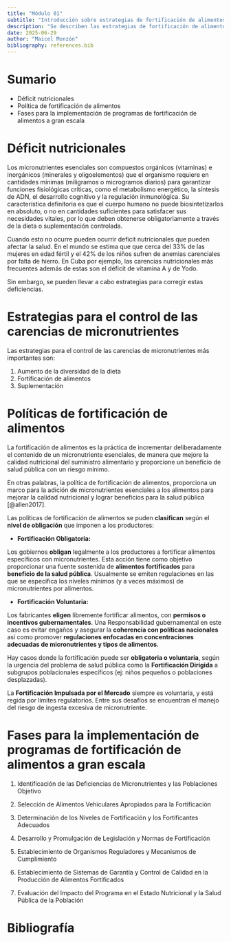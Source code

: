 ```yaml
---
title: "Módulo 01"
subtitle: "Introducción sobre estrategias de fortificación de alimentos"
description: "Se describen las estrategias de fortificación de alimentos, se abordan temas como déficit nutricionales, política de fortificación de alimentos así como las fases para su implementación"
date: 2025-06-29
author: "Maicel Monzón"
bibliography: references.bib
---
```


# Sumario

-   Déficit nutricionales
-   Política de fortificación de alimentos
-   Fases para la implementación de programas de fortificación de alimentos a gran escala

# Déficit nutricionales

Los micronutrientes esenciales son compuestos orgánicos (vitaminas) e inorgánicos (minerales y oligoelementos) que el organismo requiere en cantidades mínimas (miligramos o microgramos diarios) para garantizar funciones fisiológicas críticas, como el metabolismo energético, la síntesis de ADN, el desarrollo cognitivo y la regulación inmunológica. Su característica definitoria es que el cuerpo humano no puede biosintetizarlos en absoluto, o no en cantidades suficientes para satisfacer sus necesidades vitales, por lo que deben obtenerse obligatoriamente a través de la dieta o suplementación controlada.

Cuando esto no ocurre pueden ocurrir deficit nutricionales que pueden afectar la salud. En el mundo se estima que que cerca del 33% de las mujeres en edad fértil y el 42% de los niños sufren de anemias carenciales por falta de hierro. En Cuba por ejemplo, las carencias nutricionales más frecuentes además de estas son el déficit de vitamina A y de Yodo.

Sin embargo, se pueden llevar a cabo estrategias para corregir estas deficiencias.

# Estrategias para el control de las carencias de micronutrientes

Las estrategias para el control de las carencias de micronutrientes más importantes son:

1.  Aumento de la diversidad de la dieta
2.  Fortificación de alimentos
3.  Suplementación

# Políticas de fortificación de alimentos

La fortificación de alimentos es la práctica de incrementar deliberadamente el contenido de un micronutriente esenciales, de manera que mejore la calidad nutricional del suministro alimentario y proporcione un beneficio de salud pública con un riesgo mínimo.

En otras palabras, la política de fortificación de alimentos, proporciona un marco para la adición de micronutrientes esenciales a los alimentos para mejorar la calidad nutricional y lograr beneficios para la salud pública [@allen2017].

Las políticas de fortificación de alimentos se puden **clasifican** según el **nivel de obligación** que imponen a los productores:

-   **Fortificación Obligatoria:**

Los gobiernos **obligan** legalmente a los productores a fortificar alimentos específicos con micronutrientes. Esta acción tiene como objetivo proporcionar una fuente sostenida de **alimentos fortificados** para **beneficio de la salud pública**. Usualmente se emiten regulaciones en las que se especifica los niveles mínimos (y a veces máximos) de micronutrientes por alimentos.

-   **Fortificación Voluntaria:**

Los fabricantes **eligen** libremente fortificar alimentos, con **permisos o incentivos gubernamentales**. Una Responsabilidad gubernamental en este caso es evitar engaños y asegurar la **coherencia con políticas nacionales** así como promover **regulaciones enfocadas en concentraciones adecuadas de micronutrientes y tipos de alimentos**.

Hay casos donde la fortificación puede ser **obligatoria o voluntaria**, según la urgencia del problema de salud pública como la **Fortificación Dirigida** a subgrupos poblacionales específicos (ej: niños pequeños o poblaciones desplazadas).

La **Fortificación Impulsada por el Mercado** siempre es voluntaria, y está regida por límites regulatorios. Entre sus desafíos se encuentran el manejo del riesgo de ingesta excesiva de micronutriente.

# Fases para la implementación de programas de fortificación de alimentos a gran escala

1.  Identificación de las Deficiencias de Micronutrientes y las Poblaciones Objetivo

2.  Selección de Alimentos Vehiculares Apropiados para la Fortificación

3.  Determinación de los Niveles de Fortificación y los Fortificantes Adecuados

4.  Desarrollo y Promulgación de Legislación y Normas de Fortificación

5.  Establecimiento de Organismos Reguladores y Mecanismos de Cumplimiento

6.  Establecimiento de Sistemas de Garantía y Control de Calidad en la Producción de Alimentos Fortificados

7.  Evaluación del Impacto del Programa en el Estado Nutricional y la Salud Pública de la Población

# Bibliografía
